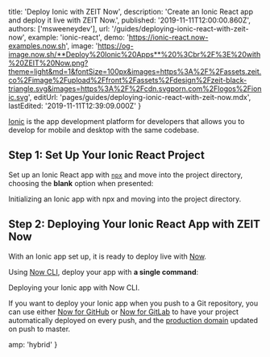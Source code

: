 
  title: 'Deploy Ionic with ZEIT Now',
  description: 'Create an Ionic React app and deploy it live with ZEIT Now.',
  published: '2019-11-11T12:00:00.860Z',
  authors: ['msweeneydev'],
  url: '/guides/deploying-ionic-react-with-zeit-now',
  example: 'ionic-react',
  demo: 'https://ionic-react.now-examples.now.sh',
  image:
    'https://og-image.now.sh/**Deploy%20Ionic%20Apps**%20%3Cbr%2F%3E%20with%20ZEIT%20Now.png?theme=light&md=1&fontSize=100px&images=https%3A%2F%2Fassets.zeit.co%2Fimage%2Fupload%2Ffront%2Fassets%2Fdesign%2Fzeit-black-triangle.svg&images=https%3A%2F%2Fcdn.svgporn.com%2Flogos%2Fionic.svg',
  editUrl: 'pages/guides/deploying-ionic-react-with-zeit-now.mdx',
  lastEdited: '2019-11-11T12:39:09.000Z'
}

[Ionic](https://ionicframework.com/) is the app development platform for developers that allows you to develop for mobile and desktop with the same codebase.

## Step 1: Set Up Your Ionic React Project

Set up an Ionic React app with [`npx`](https://www.npmjs.com/package/npx) and move into the project directory, choosing the **blank** option when presented:

<Snippet dark text="npx ionic start ionic-react --type react && cd ionic-react" />
<Caption>Initializing an Ionic app with <Link href="https://www.npmjs.com/package/npx">npx</Link> and moving into the project directory.</Caption>

## Step 2: Deploying Your Ionic React App with ZEIT Now

With an Ionic app set up, it is ready to deploy live with [Now](/docs/v2).

Using [Now CLI](/download), deploy your app with **a single command**:

<Snippet dark text="now" />
<Caption>Deploying your Ionic app with Now CLI.</Caption>

If you want to deploy your Ionic app when you push to a Git repository, you can use either [Now for GitHub](/docs/v2/integrations/now-for-github/) or [Now for GitLab](/docs/v2/integrations/now-for-gitlab/) to have your project automatically deployed on every push, and the [production domain](https://zeit.co/docs/v2/custom-domains/#adding-a-domain) updated on push to master.


  amp: 'hybrid'
}
